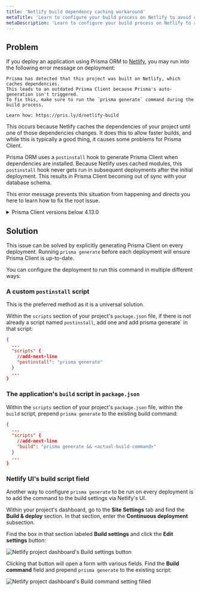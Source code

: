 ```yaml
---
title: 'Netlify build dependency caching workaround'
metaTitle: 'Learn to configure your build process on Netlify to avoid caching-related problems'
metaDescription: 'Learn to configure your build process on Netlify to avoid caching-related problems'
---
```


## Problem

If you deploy an application using Prisma ORM to [Netlify](https://www.netlify.com/), you may run into the following error message on deployment:

```
Prisma has detected that this project was built on Netlify, which caches dependencies.
This leads to an outdated Prisma Client because Prisma's auto-generation isn't triggered.
To fix this, make sure to run the `prisma generate` command during the build process.

Learn how: https://pris.ly/d/netlify-build
```

This occurs because Netlify caches the dependencies of your project until one of those dependencies changes. It does this to allow faster builds, and while this is typically a good thing, it causes some problems for Prisma Client.

Prisma ORM uses a `postinstall` hook to generate Prisma Client when dependencies are installed. Because Netlify uses cached modules, this `postinstall` hook never gets run in subsequent deployments after the initial deployment. This results in Prisma Client becoming out of sync with your database schema.

This error message prevents this situation from happening and directs you here to learn how to fix the root issue.

<details>

<summary>Prisma Client versions below 4.13.0</summary>

On Prisma Client versions lower than 4.13.0, you may encounter error messages that look like the following:

```
// 1: When adding a field:
Unknown arg `name` in data.name for type UserCreateInput. Did you mean `nick`?

// 2: When removing a field:
Invalid `prisma.user.create()` invocation: The column `User.name` does not exist in the current database.

// 3: When a model was removed/renamed
Invalid `prisma.user.deleteMany()` invocation: The table `public.User` does not exist in the current database.

// 4: When a model was added
Cannot read properties of undefined (reading 'create')
```

The solutions described in this guide are meant to solve these problems.

</details>

## Solution

This issue can be solved by explicitly generating Prisma Client on every deployment. Running `prisma generate` before each deployment will ensure Prisma Client is up-to-date.

You can configure the deployment to run this command in multiple different ways:

### A custom `postinstall` script

<Admonition type="info">

This is the preferred method as it is a universal solution.

</Admonition>

Within the `scripts` section of your project's `package.json` file, if there is not already a script named `postinstall`, add one and add prisma generate` in that script:

```json highlight=4;add
{
  ...
  "scripts" {
    //add-next-line
    "postinstall": "prisma generate"
  }
  ...
}
```

### The application's `build` script in `package.json`

Within the `scripts` section of your project's `package.json` file, within the `build` script, prepend `prisma generate` to the existing build command:

```json highlight=4;add
{
  ...
  "scripts" {
    //add-next-line
    "build": "prisma generate && <actual-build-command>"
  }
  ...
}
```

### Netlify UI's build script field

Another way to configure `prisma generate` to be run on every deployment is to add the command to the build settings via Netlify's UI.

Within your project's dashboard, go to the **Site Settings** tab and find the **Build & deploy** section. In that section, enter the **Continuous deployment** subsection.

Find the box in that section labeled **Build settings** and click the **Edit settings** button:

![Netlify project dashboard's Build settings button](/img/orm/netlify-edit-settings.png)

Clicking that button will open a form with various fields. Find the **Build command** field and prepend `prisma generate` to the existing script:

![Netlify project dashboard's Build command setting filled](/img/orm/netlify-build-command-filled.png)
